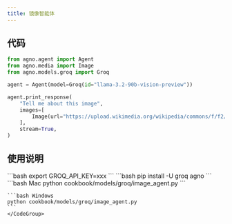 ```yaml
---
title: 镜像智能体
---
```

## 代码

```python cookbook/models/groq/image_agent.py
from agno.agent import Agent
from agno.media import Image
from agno.models.groq import Groq

agent = Agent(model=Groq(id="llama-3.2-90b-vision-preview"))

agent.print_response(
    "Tell me about this image",
    images=[
        Image(url="https://upload.wikimedia.org/wikipedia/commons/f/f2/LPU-v1-die.jpg"),
    ],
    stream=True,
)
```

## 使用说明

<Steps>
  <Snippet file="create-venv-step.mdx" />

  <Step title="设置您的 API 密钥">
    ```bash
    export GROQ_API_KEY=xxx
    ```
  </Step>

  <Step title="安装库">
    ```bash
    pip install -U groq agno
    ```
  </Step>

  <Step title="运行智能体">
    <CodeGroup>
    ```bash Mac
    python cookbook/models/groq/image_agent.py
    ```

    ```bash Windows
    python cookbook/models/groq/image_agent.py
    ```
    </CodeGroup>
  </Step>
</Steps>